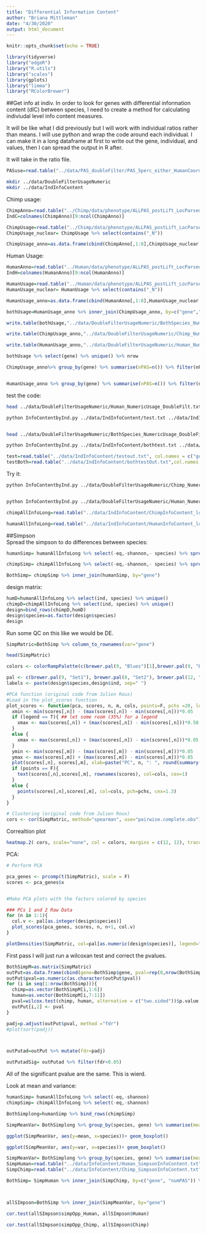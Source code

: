 ```yaml
---
title: "Differential Information Content"
author: "Briana Mittleman"
date: "4/30/2020"
output: html_document
---
```


```r
knitr::opts_chunk$set(echo = TRUE)
```

```r
library(tidyverse)
library("edgeR")
library("R.utils")
library("scales")
library(gplots)
library("limma")
library("RColorBrewer")
```


##Get info at indiv. 
In order to look for genes with differential information content (dIC) between species, I need to create a method for calculating indiviudal level info content measures. 

It will be like what I did previously but I will work with individual ratios rather than means. I will use python and wrap the code around each individual. I can make it in a long dataframe at first to write out the gene, individual, and values, then I can spread the output in R after.  

It will take in the ratio file.  

```r
PASuse=read.table("../data/PAS_doubleFilter/PAS_5perc_either_HumanCoord_BothUsage_meta_doubleFilter.txt", stringsAsFactors = F ,header = T)
```


```bash
mkdir ../data/DoubleFilterUsageNumeric
mkdir ../data/IndInfoContent
```

Chimp usage:  

```r
ChimpAnno=read.table("../Chimp/data/phenotype/ALLPAS_postLift_LocParsed_Chimp_Pheno.txt", header = T, stringsAsFactors = F) %>% tidyr::separate(chrom, sep = ":", into = c("chr", "start", "end", "id")) %>% tidyr::separate(id, sep="_", into=c("gene", "strand", "peak"))  %>% separate(peak,into=c("loc", "disc","PAS"), sep="-")
IndC=colnames(ChimpAnno)[9:ncol(ChimpAnno)]

ChimpUsage=read.table("../Chimp/data/phenotype/ALLPAS_postLift_LocParsed_Chimp_Pheno_countOnlyNumeric.txt", col.names = IndC)
ChimpUsage_nuclear= ChimpUsage %>% select(contains("_N"))

ChimpUsage_anno=as.data.frame(cbind(ChimpAnno[,1:8],ChimpUsage_nuclear )) %>% filter(PAS %in% PASuse$PAS) %>% select(-chr, -start, -end, -strand, -loc, -disc)
```


Human Usage:

```r
HumanAnno=read.table("../Human/data/phenotype/ALLPAS_postLift_LocParsed_Human_Pheno.txt", header = T, stringsAsFactors = F) %>% tidyr::separate(chrom, sep = ":", into = c("chr", "start", "end", "id")) %>% tidyr::separate(id, sep="_", into=c("gene", "strand", "peak"))  %>% separate(peak,into=c("loc", "disc","PAS"), sep="-")
IndH=colnames(HumanAnno)[9:ncol(HumanAnno)]

HumanUsage=read.table("../Human/data/phenotype/ALLPAS_postLift_LocParsed_Human_Pheno_countOnlyNumeric.txt", col.names = IndH)
HumanUsage_nuclear= HumanUsage %>% select(contains("_N"))

HumanUsage_anno=as.data.frame(cbind(HumanAnno[,1:8],HumanUsage_nuclear )) %>% filter(PAS %in% PASuse$PAS) %>% select(-chr, -start, -end, -strand, -loc, -disc)
```


```r
bothUsage=HumanUsage_anno %>% inner_join(ChimpUsage_anno, by=c("gene","PAS"))

write.table(bothUsage,"../data/DoubleFilterUsageNumeric/BothSpecies_NumericUsage_DoubleFilt.txt", col.names = T, row.names = F, quote = F)

write.table(ChimpUsage_anno,"../data/DoubleFilterUsageNumeric/Chimp_NumericUsage_DoubleFilt.txt", col.names = T, row.names = F, quote = F)

write.table(HumanUsage_anno,"../data/DoubleFilterUsageNumeric/Human_NumericUsage_DoubleFilt.txt", col.names = T, row.names = F, quote = F)
```

```r
bothUsage %>% select(gene) %>% unique() %>% nrow

ChimpUsage_anno%>% group_by(gene) %>% summarise(nPAS=n()) %>% filter(nPAS>1) %>% nrow


HumanUsage_anno %>% group_by(gene) %>% summarise(nPAS=n()) %>% filter(nPAS>1) %>% nrow
```


test the code: 

```bash
head ../data/DoubleFilterUsageNumeric/Human_NumericUsage_DoubleFilt.txt >  ../data/IndInfoContent/test.txt

python InfoContentbyInd.py ../data/IndInfoContent/test.txt ../data/IndInfoContent/testout.txt


head ../data/DoubleFilterUsageNumeric/BothSpecies_NumericUsage_DoubleFilt.txt >  ../data/IndInfoContent/bothtest.txt

python InfoContentbyInd.py ../data/IndInfoContent/bothtest.txt ../data/IndInfoContent/bothtestOut.txt
```

```r
test=read.table("../data/IndInfoContent/testout.txt", col.names = c("gene", "ind", "shannon", "eq", "simpson"), stringsAsFactors = F)
testBoth=read.table("../data/IndInfoContent/bothtestOut.txt",col.names = c("gene", "ind", "shannon", "eq", "simpson"), stringsAsFactors = F)
```

Try it:  

```bash
python InfoContentbyInd.py ../data/DoubleFilterUsageNumeric/Chimp_NumericUsage_DoubleFilt.txt  ../data/IndInfoContent/ChimpInfoContent_long.txt


python InfoContentbyInd.py ../data/DoubleFilterUsageNumeric/Human_NumericUsage_DoubleFilt.txt  ../data/IndInfoContent/HumanInfoContent_long.txt
```


```r
chimpAllInfoLong=read.table("../data/IndInfoContent/ChimpInfoContent_long.txt", col.names = c("gene", "ind", "shannon", "eq", "simpson"), stringsAsFactors = F ) %>% mutate(species="Chimp")

humanAllInfoLong=read.table("../data/IndInfoContent/HumanInfoContent_long.txt", col.names = c("gene", "ind", "shannon", "eq", "simpson"), stringsAsFactors = F )%>% mutate(species="Human")


```

##Simpson  
Spread the simpson to do differences between species:  

```r
humanSimp= humanAllInfoLong %>% select(-eq,-shannon,- species) %>% spread(ind, simpson)

chimpSimp= chimpAllInfoLong %>% select(-eq,-shannon,- species) %>% spread(ind, simpson)

BothSimp= chimpSimp %>% inner_join(humanSimp, by="gene")
```

design matrix:  

```r

humD=humanAllInfoLong %>% select(ind, species) %>% unique() 
chimpD=chimpAllInfoLong %>% select(ind, species) %>% unique()
design=bind_rows(chimpD,humD)
design$species=as.factor(design$species)
design
```

Run some QC on this like we would be DE.  

```r
SimpMatric=BothSimp %>% column_to_rownames(var="gene")

head(SimpMatric)

colors <- colorRampPalette(c(brewer.pal(9, "Blues")[1],brewer.pal(9, "Blues")[9]))(100)

pal <- c(brewer.pal(9, "Set1"), brewer.pal(8, "Set2"), brewer.pal(12, "Set3"))
labels <- paste(design$species,design$ind, sep=" ")


```

```r
#PCA function (original code from Julien Roux)
#Load in the plot_scores function
plot_scores <- function(pca, scores, n, m, cols, points=F, pchs =20, legend=F){
  xmin <- min(scores[,n]) - (max(scores[,n]) - min(scores[,n]))*0.05
  if (legend == T){ ## let some room (35%) for a legend                                                                                                                                                 
    xmax <- max(scores[,n]) + (max(scores[,n]) - min(scores[,n]))*0.50
  }
  else {
    xmax <- max(scores[,n]) + (max(scores[,n]) - min(scores[,n]))*0.05
  }
  ymin <- min(scores[,m]) - (max(scores[,m]) - min(scores[,m]))*0.05
  ymax <- max(scores[,m]) + (max(scores[,m]) - min(scores[,m]))*0.05
  plot(scores[,n], scores[,m], xlab=paste("PC", n, ": ", round(summary(pca)$importance[2,n],3)*100, "% variance explained", sep=""), ylab=paste("PC", m, ": ", round(summary(pca)$importance[2,m],3)*100, "% variance explained", sep=""), xlim=c(xmin, xmax), ylim=c(ymin, ymax), type="n")
  if (points == F){
    text(scores[,n],scores[,m], rownames(scores), col=cols, cex=1)
  }
  else {
    points(scores[,n],scores[,m], col=cols, pch=pchs, cex=1.3)
  }
}
```
```r
# Clustering (original code from Julien Roux)
cors <- cor(SimpMatric, method="spearman", use="pairwise.complete.obs")

```
Correaltion plot
```r

heatmap.2( cors, scale="none", col = colors, margins = c(12, 12), trace='none', denscol="white", labCol=labels,ColSideColors=pal[as.integer(as.factor(design$species))], cexCol = 0.2 + 1/log10(15), cexRow = 0.2 + 1/log10(15))
```

PCA: 

```r
# Perform PCA

pca_genes <- prcomp(t(SimpMatric), scale = F)
scores <- pca_genes$x


#Make PCA plots with the factors colored by species

### PCs 1 and 2 Raw Data
for (n in 1:1){
  col.v <- pal[as.integer(design$species)]
  plot_scores(pca_genes, scores, n, n+1, col.v)
}
```
```r
plotDensities(SimpMatric, col=pal[as.numeric(design$species)], legend="topleft")
```


First pass I will just run a wilcoxan test and correct the pvalues.  

```r
BothSimpM=as.matrix(SimpMatric)
outPut=as.data.frame(cbind(gene=BothSimp$gene, pval=rep(0,nrow(BothSimp))))
outPut$pval=as.numeric(as.character(outPut$pval))
for (i in seq(1:nrow(BothSimp))){
  chimp=as.vector(BothSimpM[i,1:6])
  human=as.vector(BothSimpM[i,7:11])
  pval=wilcox.test(chimp, human, alternative = c("two.sided"))$p.value
  outPut[i,2] <- pval
}
```



```r
padj=p.adjust(outPut$pval, method ="fdr")
#plot(sort(padj))



outPutad=outPut %>% mutate(fdr=padj)

outPutadSig= outPutad %>% filter(fdr<0.05)
```

All of the significant pvalue are the same. This is wierd.  

Look at mean and variance:

```r
humanSimp= humanAllInfoLong %>% select(-eq,-shannon)
chimpSimp= chimpAllInfoLong %>% select(-eq,-shannon)

BothSimplong=humanSimp %>% bind_rows(chimpSimp)

SimpMeanVar= BothSimplong %>% group_by(species, gene) %>% summarise(mean=mean(simpson), var=var(simpson))

ggplot(SimpMeanVar, aes(y=mean, x=species))+ geom_boxplot()

ggplot(SimpMeanVar, aes(y=var, x=species))+ geom_boxplot()
```


```r
SimpMeanVar= BothSimplong %>% group_by(species, gene) %>% summarise(mean=mean(simpson)) %>% spread(species, mean)
SimpHuman=read.table("../data/InfoContent/Human_SimpsonInfoContent.txt", header = T, stringsAsFactors = F) %>% rename(simpson_Human=simpson) %>% mutate(simpOpp_Human=1-simpson_Human)
SimpChimp=read.table("../data/InfoContent/Chimp_SimpsonInfoContent.txt", header = T, stringsAsFactors = F)%>% rename(simpson_Chimp=simpson)%>% mutate(simpOpp_Chimp=1-simpson_Chimp)

BothSimp= SimpHuman %>% inner_join(SimpChimp, by=c("gene", "numPAS")) %>% filter(numPAS > 1)



allSImpson=BothSimp %>% inner_join(SimpMeanVar, by="gene")

cor.test(allSImpson$simpOpp_Human, allSImpson$Human)

cor.test(allSImpson$simpOpp_Chimp, allSImpson$Chimp)
```

